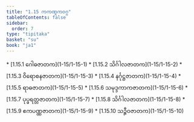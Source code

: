 ```yaml
---
title: "1.15 ကကဏ္ဋကဝဂ္ဂ"
tableOfContents: false
sidebar:
  order: 7
type: "tipitaka"
basket: "su"
book: "ja1"
---
```



<DynamicBreadcrumb />



<TableOfContents book="ja1" section="1.15">
* [1.15.1 ဂေါဓဇာတက](1-15/1-15-1)
* [1.15.2 သိင်္ဂါလဇာတက](1-15/1-15-2)
* [1.15.3 ဝိရောစနဇာတက](1-15/1-15-3)
* [1.15.4 နင်္ဂုဋ္ဌဇာတက](1-15/1-15-4)
* [1.15.5 ရာဓဇာတက](1-15/1-15-5)
* [1.15.6 သမုဒ္ဒကာကဇာတက](1-15/1-15-6)
* [1.15.7 ပုပ္ဖရတ္တဇာတက](1-15/1-15-7)
* [1.15.8 သိင်္ဂါလဇာတက](1-15/1-15-8)
* [1.15.9 ဧကပဏ္ဏဇာတက](1-15/1-15-9)
* [1.15.10 သဉ္ဇီဝဇာတက](1-15/1-15-10)
</TableOfContents>